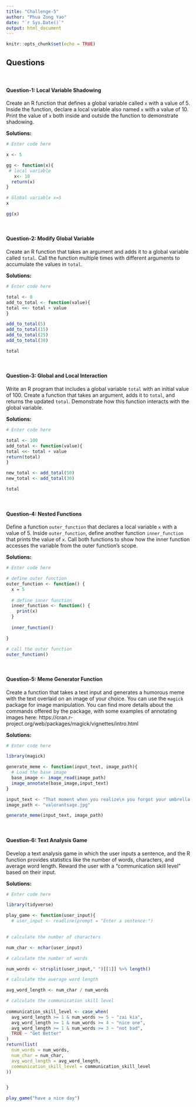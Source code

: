 ---
title: "Challenge-5"
author: "Phua Zong Yao"
date: "`r Sys.Date()`"
output: html_document
---

```{r setup, include=FALSE}
knitr::opts_chunk$set(echo = TRUE)
```

## Questions
<br>

#### Question-1: Local Variable Shadowing 

Create an R function that defines a global variable called `x` with a value of 5. Inside the function, declare a local variable also named `x` with a value of 10. Print the value of `x` both inside and outside the function to demonstrate shadowing.

**Solutions:**

```{r, eval=TRUE,echo=TRUE}
# Enter code here

x <- 5

gg <- function(x){
 # local variable
   x<- 10
  return(x)
}

# Global variable x=5
x

gg(x)

```
<br>

#### Question-2: Modify Global Variable

Create an R function that takes an argument and adds it to a global variable called `total`. Call the function multiple times with different arguments to accumulate the values in `total`.

**Solutions:**

```{r, eval=TRUE,echo=TRUE}
# Enter code here

total <- 0 
add_to_total <- function(value){
total <<- total + value 
}

add_to_total(5)
add_to_total(15)
add_to_total(25)
add_to_total(30)

total

```
<br>

#### Question-3: Global and Local Interaction 

Write an R program that includes a global variable `total` with an initial value of 100. Create a function that takes an argument, adds it to `total`, and returns the updated `total`. Demonstrate how this function interacts with the global variable.

**Solutions:**

```{r, eval=TRUE,echo=TRUE}
# Enter code here

total <- 100 
add_total <- function(value){
total <<- total + value 
return(total)
}

new_total <- add_total(50)
new_total <- add_total(30)

total

```
<br>

#### Question-4: Nested Functions

Define a function `outer_function` that declares a local variable `x` with a value of 5. Inside `outer_function`, define another function `inner_function` that prints the value of `x`. Call both functions to show how the inner function accesses the variable from the outer function's scope.

**Solutions:**

```{r, eval=TRUE,echo=TRUE}
# Enter code here

# define outer function
outer_function <- function() {
  x = 5
  
  # define inner function
  inner_function <- function() {
    print(x)
  }
  
  inner_function()

}

# call the outer function
outer_function()

```
<br>

#### Question-5: Meme Generator Function

Create a function that takes a text input and generates a humorous meme with the text overlaid on an image of your choice. You can use the `magick` package for image manipulation. You can find more details about the commands offered by the package, with some examples of annotating images here: https://cran.r-project.org/web/packages/magick/vignettes/intro.html

**Solutions:**

```{r, eval=TRUE,echo=TRUE}
# Enter code here

library(magick)

generate_meme <- function(input_text, image_path){
  # Load the base image
  base_image <- image_read(image_path)
  image_annotate(base_image,input_text)
}

input_text <- "That moment when you realize\n you forgot your umbrella!"
image_path <- "valorantsage.jpg"  

generate_meme(input_text, image_path)

```
<br>

#### Question-6: Text Analysis Game  

Develop a text analysis game in which the user inputs a sentence, and the R function provides statistics like the number of words, characters, and average word length. Reward the user with a "communication skill level" based on their input.

**Solutions:**

```{r, eval=TRUE,echo=TRUE}
# Enter code here

library(tidyverse)

play_game <- function(user_input){
  # user_input <- readline(prompt = "Enter a sentence:")

  
# calculate the number of characters 

num_char <- nchar(user_input)

# calculate the number of words 

num_words <- strsplit(user_input," ")[[1]] %>% length()

# calculate the average word length 

avg_word_length <- num_char / num_words

# calculate the communication skill level
  
communication_skill_level <- case_when(
  avg_word_length >= 1 & num_words >= 5 ~ "zai kia",
  avg_word_length >= 1 & num_words >= 4 ~ "nice one",
  avg_word_length >= 1 & num_words >= 3 ~ "not bad",
  TRUE ~ "Get Better"
)
return(list(
  num_words = num_words,
  num_char = num_char,
  avg_word_length = avg_word_length,
  communication_skill_level = communication_skill_level
))


}  

play_game("have a nice day")




```
<br>